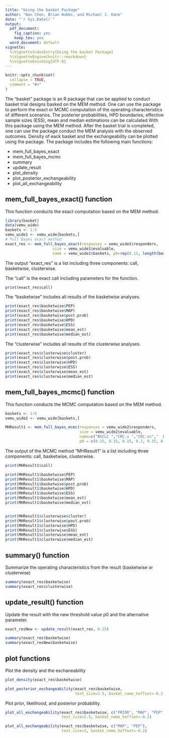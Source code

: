 ---
title: "Using the basket Package"
author: "Nan Chen, Brian Hobbs, and Michael J. Kane"
date: "`r Sys.Date()`"
output:
  pdf_document:
    fig_caption: yes
    keep_tex: yes
  word_document: default
vignette: 
  %\VignetteIndexEntry{Using the basket Package} 
  %\VignetteEngine{knitr::rmarkdown} 
  %\VignetteEncoding{UTF-8}
---

```{r setup, include = FALSE}
knitr::opts_chunk$set(
  collapse = TRUE,
  comment = "#>"
)
```

The "basket" package is an R package that can be applied to conduct basket trial designs basked on the MEM method. One can use the package to perform the exact or MCMC computation of the operating characteristics of different scenarios. The posterior probabilities, HPD boundaries, effective sample sizes (ESS), mean and median estimations can be calculated With this package using the MEM method. After the basket trial is completed, one can use the package conduct the MEM analysis with the observed outcomes. Density of eack basket and the exchangeability can be plotted using the package. The package includes the following main functions: 

- mem_full_bayes_exact
- mem_full_bayes_mcmc
- summary
- update_result
- plot_density
- plot_posterior_exchangeability
- plot_all_exchangeability


## mem_full_bayes_exact() function

This function conducts the exact computation based on the MEM method.
```{r}
library(basket)
data(vemu_wide)
baskets <- 1:5
vemu_wide1 <- vemu_wide[baskets,]
# Full Bayes exact method
exact_res <- mem_full_bayes_exact(responses = vemu_wide1$responders, 
                     size = vemu_wide1$evaluable,
                     name = vemu_wide1$baskets, p0=rep(0.15, length(basket)))
```
The output "exact_res" is a list including three components:  call, basketwise, clusterwise.

The "call" is the exact call including parameters for the function. 
```{r}
print(exact_res$call)
```

The "basketwise" includes all results of the basketwise analyses.

```{r}
print(exact_res$basketwise$PEP)
print(exact_res$basketwise$MAP)
print(exact_res$basketwise$post.prob)
print(exact_res$basketwise$HPD)
print(exact_res$basketwise$ESS)
print(exact_res$basketwise$mean_est)
print(exact_res$basketwise$median_est)
```
The "clusterwise" includes all results of the clusterwise analyses.
```{r}
print(exact_res$clusterwise$cluster)
print(exact_res$clusterwise$post.prob)
print(exact_res$clusterwise$HPD)
print(exact_res$clusterwise$ESS)
print(exact_res$clusterwise$mean_est)
print(exact_res$clusterwise$median_est)

```


## mem_full_bayes_mcmc() function

This function conducts the MCMC computation based on the MEM method.

```{r}
baskets <- 1:6
vemu_wide2 <- vemu_wide[baskets,]

MHResult1 <- mem_full_bayes_mcmc(responses = vemu_wide2$responders, 
                                 size = vemu_wide2$evaluable,
                                 name=c("NSCLC ","CRC.v ","CRC.vc","  BD  ","ED.LH "," ATC  "),
                                 p0 = c(0.15, 0.15, 0.15, 0.2, 0.15, 0.15), Initial = NA)

```

The output of the MCMC method "MHResult1" is a list including three components:  call, basketwise, clusterwise.

```{r}
print(MHResult1$call)

print(MHResult1$basketwise$PEP)
print(MHResult1$basketwise$MAP)
print(MHResult1$basketwise$post.prob)
print(MHResult1$basketwise$HPD)
print(MHResult1$basketwise$ESS)
print(MHResult1$basketwise$mean_est)
print(MHResult1$basketwise$median_est)


print(MHResult1$clusterwise$cluster)
print(MHResult1$clusterwise$post.prob)
print(MHResult1$clusterwise$HPD)
print(MHResult1$clusterwise$ESS)
print(MHResult1$clusterwise$mean_est)
print(MHResult1$clusterwise$median_est)
```

## summary() function

Summarize the operating characteristics from the result (basketwise or clusterwise)

```{r}

summary(exact_res$basketwise)
summary(exact_res$clusterwise)
```


## update_result() function

Update the result with the new threshold value p0 and the alternative parameter.

```{r}
exact_resNew <- update_result(exact_res, 0.25)

summary(exact_res$basketwise)
summary(exact_resNew$basketwise)

```

## plot functions
Plot the density and the exchaneability

```{r, fig.height = 3, fig.width= 4, fig.align= "center", message=FALSE,warning=FALSE}

plot_density(exact_res$basketwise)
```

```{r, message=FALSE,warning=FALSE, out.width='80%',fig.width=8, fig.height=4, fig.align= "center", results='hide'}

plot_posterior_exchangeability(exact_res$basketwise,
                               text_size=2.5, basket_name_hoffset=-0.2)
```

Plot prior, likelihood, and posterior probability.
```{r, message=FALSE,warning=FALSE, results='hide', out.width='100%',fig.width= 12, fig.height=6, fig.align= "center"}

plot_all_exchangeability(exact_res$basketwise, c("PRIOR", "MAP", "PEP"), 
                         text_size=2.5, basket_name_hoffset=-0.2)
```
```{r, results='hide', message=FALSE,warning=FALSE, out.width='80%',fig.width= 8, fig.height=5,fig.align= "center", fig.}
plot_all_exchangeability(exact_res$basketwise, c("MAP", "PEP"),
                         text_size=3, basket_name_hoffset=-0.2)
`````


